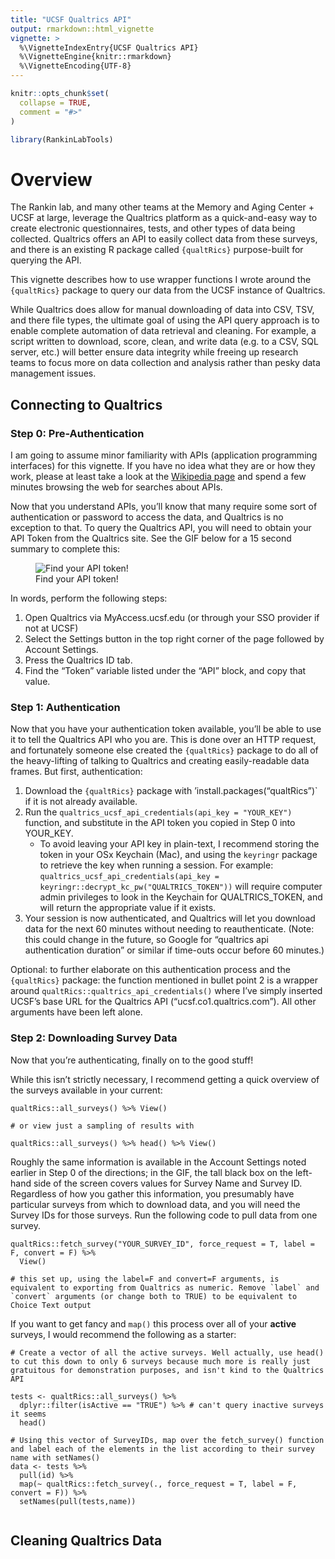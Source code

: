 ```yaml
---
title: "UCSF Qualtrics API"
output: rmarkdown::html_vignette
vignette: >
  %\VignetteIndexEntry{UCSF Qualtrics API}
  %\VignetteEngine{knitr::rmarkdown}
  %\VignetteEncoding{UTF-8}
---
```


```r
knitr::opts_chunk$set(
  collapse = TRUE,
  comment = "#>"
)
```

```r
library(RankinLabTools)
```


# Overview

The Rankin lab, and many other teams at the Memory and Aging Center + UCSF at large, leverage the Qualtrics platform as a quick-and-easy way to create electronic questionnaires, tests, and other types of data being collected. Qualtrics offers an API to easily collect data from these surveys, and there is an existing R package called `{qualtRics}` purpose-built for querying the API. 

This vignette describes how to use wrapper functions I wrote around the `{qualtRics}` package to query our data from the UCSF instance of Qualtrics.

While Qualtrics does allow for manual downloading of data into CSV, TSV, and there file types, the ultimate goal of using the API query approach is to enable complete automation of data retrieval and cleaning. For example, a script written to download, score, clean, and write data (e.g. to a CSV, SQL server, etc.) will better ensure data integrity while freeing up research teams to focus more on data collection and analysis rather than pesky data management issues.

## Connecting to Qualtrics

### Step 0: Pre-Authentication

I am going to assume minor familiarity with APIs (application programming interfaces) for this vignette. If you have no idea what they are or how they work, please at least take a look at the [Wikipedia page](https://en.wikipedia.org/wiki/API) and spend a few minutes browsing the web for searches about APIs.

Now that you understand APIs, you'll know that many require some sort of authentication or password to access the data, and Qualtrics is no exception to that. To query the Qualtrics API, you will need to obtain your API Token from the Qualtrics site. See the GIF below for a 15 second summary to complete this:

![Find your API token!](./assets/qualtrics-vignette-get-api-token.gif)

In words, perform the following steps:

1. Open Qualtrics via MyAccess.ucsf.edu (or through your SSO provider if not at UCSF)
1. Select the Settings button in the top right corner of the page followed by Account Settings.
1. Press the Qualtrics ID tab.
1. Find the "Token" variable listed under the "API" block, and copy that value.

### Step 1: Authentication

Now that you have your authentication token available, you'll be able to use it to tell the Qualtrics API who you are. This is done over an HTTP request, and fortunately someone else created the `{qualtRics}` package to do all of the heavy-lifting of talking to Qualtrics and creating easily-readable data frames. But first, authentication:

1. Download the `{qualtRics}` package with 'install.packages("qualtRics")` if it is not already available.
2. Run the `qualtrics_ucsf_api_credentials(api_key = "YOUR_KEY")` function, and substitute in the API token you copied in Step 0 into YOUR_KEY.
    * To avoid leaving your API key in plain-text, I recommend storing the token in your OSx Keychain (Mac), and using the `keyringr` package to retrieve the key when running a session. For example: `qualtrics_ucsf_api_credentials(api_key = keyringr::decrypt_kc_pw("QUALTRICS_TOKEN"))` will require computer admin privileges to look in the Keychain for QUALTRICS_TOKEN, and will return the appropriate value if it exists.
3. Your session is now authenticated, and Qualtrics will let you download data for the next 60 minutes without needing to reauthenticate. (Note: this could change in the future, so Google for "qualtrics api authentication duration" or similar if time-outs occur before 60 minutes.)

Optional: to further elaborate on this authentication process and the `{qualtRics}` package: the function mentioned in bullet point 2 is a wrapper around `qualtRics::qualtrics_api_credentials()` where I've simply inserted UCSF's base URL for the Qualtrics API ("ucsf.co1.qualtrics.com"). All other arguments have been left alone.

### Step 2: Downloading Survey Data

Now that you're authenticating, finally on to the good stuff!

While this isn't strictly necessary, I recommend getting a quick overview of the surveys available in your current:

```
qualtRics::all_surveys() %>% View()

# or view just a sampling of results with

qualtRics::all_surveys() %>% head() %>% View()

```

Roughly the same information is available in the Account Settings noted earlier in Step 0 of the directions; in the GIF, the tall black box on the left-hand side of the screen covers values for Survey Name and Survey ID. Regardless of how you gather this information, you presumably have particular surveys from which to download data, and you will need the Survey IDs for those surveys. Run the following code to pull data from one survey.

```
qualtRics::fetch_survey("YOUR_SURVEY_ID", force_request = T, label = F, convert = F) %>% 
  View()

# this set up, using the label=F and convert=F arguments, is equivalent to exporting from Qualtrics as numeric. Remove `label` and `convert` arguments (or change both to TRUE) to be equivalent to Choice Text output
```

If you want to get fancy and `map()` this process over all of your **active** surveys, I would recommend the following as a starter:

```
# Create a vector of all the active surveys. Well actually, use head() to cut this down to only 6 surveys because much more is really just gratuitous for demonstration purposes, and isn't kind to the Qualtrics API

tests <- qualtRics::all_surveys() %>% 
  dplyr::filter(isActive == "TRUE") %>% # can't query inactive surveys it seems
  head()

# Using this vector of SurveyIDs, map over the fetch_survey() function and label each of the elements in the list according to their survey name with setNames()
data <- tests %>%
  pull(id) %>%
  map(~ qualtRics::fetch_survey(., force_request = T, label = F, convert = F)) %>%
  setNames(pull(tests,name))
  
```


## Cleaning Qualtrics Data


